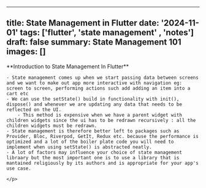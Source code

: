 
---
title: State Management in Flutter
date: '2024-11-01'
tags: ['flutter', 'state  management' , 'notes']
draft: false
summary: State Management 101
images: []
---


<p> 
**Introduction to State Management In Flutter**
</p>
<p>

	- State management comes up when we start passing data between screens and we want to make out app more interactive with navigation eg: screen to screen, performing actions such add adding an item into a cart etc
	- We can use the setState() build in functionality with init(), dispose() and whenever we are updating any data that needs to be reflected on the UI.
		- This method is expensive when we have a parent widget with children widgets since the ui has to be redrawn recursively : all the children widgets must be redrawn.
	- State management is therefore better left to packages such as Provider, Bloc, Riverpod, GetIt, Redux etc. because the performance is optimized and a lot of the boiler plate code you will need to implement when using setState() is abstracted neatly.
	- A lot of factors may influence your choice of state management libraary but the most important one is to use a library that is mantained religiously by its authors and is appropriate for your app's use case.

    </p>